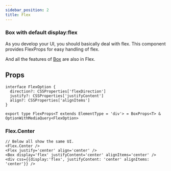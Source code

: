 ```yaml
---
sidebar_position: 2
title: Flex
---
```


### Box with default display:flex

As you develop your UI, you should basically deal with flex.
This component provides FlexProps for easy handling of flex.

And all the features of [Box](/docs/emotion/src/layout-components/Box.i18n) are also in Flex.

## Props

```tsx
interface FlexOption {
  direction?: CSSProperties['flexDirection']
  justify?: CSSProperties['justifyContent']
  align?: CSSProperties['alignItems']
}

export type FlexProps<T extends ElementType = 'div'> = BoxProps<T> & OptionWithMediaQuery<FlexOption>
```

### Flex.Center

```tsx
// Below all show the same UI.
<Flex.Center />
<Flex justify='center' align='center' />
<Box display='flex' justifyContent='center' alignItems='center' />
<div css={{display:'flex', justifyContent: 'center' alignItems: 'center'}} />
```
